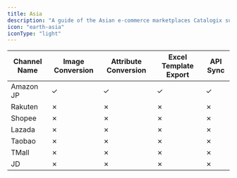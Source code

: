 ```yaml
---
title: Asia
description: "A guide of the Asian e-commerce marketplaces Catalogix supports."
icon: "earth-asia"
iconType: "light"
---
```



| Channel Name | Image Conversion | Attribute Conversion | Excel Template Export | API Sync |
|--------------|-----------------|---------------------|---------------------|----------|
| Amazon JP | ✓ | ✓ | ✓ | ✓ |
| Rakuten | ✗ | ✗ | ✗ | ✗ |
| Shopee | ✗ | ✗ | ✗ | ✗ |
| Lazada | ✗ | ✗ | ✗ | ✗ |
| Taobao | ✗ | ✗ | ✗ | ✗ |
| TMall | ✗ | ✗ | ✗ | ✗ |
| JD | ✗ | ✗ | ✗ | ✗ |

